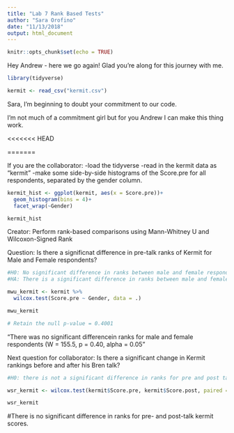 ```yaml
---
title: "Lab 7 Rank Based Tests"
author: "Sara Orofino"
date: "11/13/2018"
output: html_document
---
```


```r
knitr::opts_chunk$set(echo = TRUE)
```

Hey Andrew - here we go again! Glad you're along for this journey with me. 

```r
library(tidyverse) 

kermit <- read_csv("kermit.csv")

```

Sara, I'm beginning to doubt your commitment to our code.

I'm not much of a commitment girl but for you Andrew I can make this thing work.

<<<<<<< HEAD
 
=======

If you are the collaborator:
-load the tidyverse
-read in the kermit data as "kermit"
-make some side-by-side histograms of the Score.pre for all respondents, separated by the gender column.

```r

kermit_hist <- ggplot(kermit, aes(x = Score.pre))+
  geom_histogram(bins = 4)+
  facet_wrap(~Gender)

kermit_hist

```

Creator: Perform rank-based comparisons using Mann-Whitney U and Wilcoxon-Signed Rank

Question: Is there a significnat difference in pre-talk ranks of Kermit for Male and Female respondents? 

```r
#H0: No significant difference in ranks between male and female respondents
#HA: There is a significant difference in ranks between male and female respondents 

mwu_kermit <- kermit %>% 
  wilcox.test(Score.pre ~ Gender, data = .)

mwu_kermit

# Retain the null p-value = 0.4001
```
"There was no significant differencein ranks for male and female respondents (W = 155.5, p = 0.40, alpha = 0.05"

Next question for collaborator: Is there a significant change in Kermit rankings before and after his Bren talk?

```r

#H0: there is not a significant difference in ranks for pre and post talk scores

wsr_kermit <- wilcox.test(kermit$Score.pre, kermit$Score.post, paired = TRUE)

wsr_kermit

```

#There is no significant difference in ranks for pre- and post-talk kermit scores.